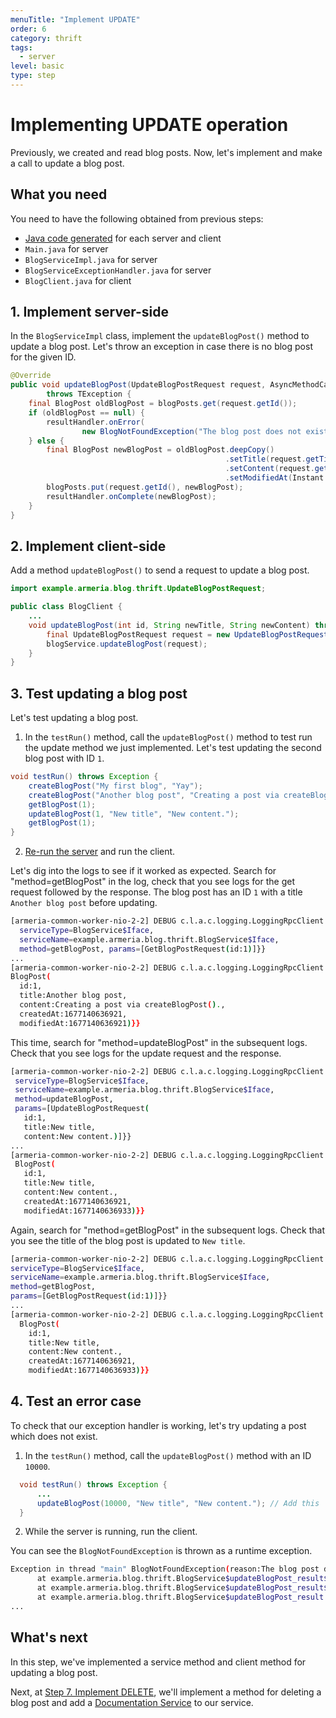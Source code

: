 ```yaml
---
menuTitle: "Implement UPDATE"
order: 6
category: thrift
tags:
  - server
level: basic
type: step
---
```


# Implementing UPDATE operation

Previously, we created and read blog posts.
Now, let's implement and make a call to update a blog post.

<TutorialSteps current={6} />

## What you need

You need to have the following obtained from previous steps:

- [Java code generated](/tutorials/thrift/blog/create-service#2-compile-the-thrift-file) for each server and client
- `Main.java` for server
- `BlogServiceImpl.java` for server
- `BlogServiceExceptionHandler.java` for server
- `BlogClient.java` for client

## 1. Implement server-side

In the `BlogServiceImpl` class, implement the `updateBlogPost()` method to update a blog post.
Let's throw an exception in case there is no blog post for the given ID.

```java filename=BlogServiceImpl.java
@Override
public void updateBlogPost(UpdateBlogPostRequest request, AsyncMethodCallback<BlogPost> resultHandler)
        throws TException {
    final BlogPost oldBlogPost = blogPosts.get(request.getId());
    if (oldBlogPost == null) {
        resultHandler.onError(
                new BlogNotFoundException("The blog post does not exist. ID: " + request.getId()));
    } else {
        final BlogPost newBlogPost = oldBlogPost.deepCopy()
                                                .setTitle(request.getTitle())
                                                .setContent(request.getContent())
                                                .setModifiedAt(Instant.now().toEpochMilli());
        blogPosts.put(request.getId(), newBlogPost);
        resultHandler.onComplete(newBlogPost);
    }
}
```

## 2. Implement client-side

Add a method `updateBlogPost()` to send a request to update a blog post.

```java filename=BlogClient.java
import example.armeria.blog.thrift.UpdateBlogPostRequest;

public class BlogClient {
    ...
    void updateBlogPost(int id, String newTitle, String newContent) throws Exception {
        final UpdateBlogPostRequest request = new UpdateBlogPostRequest().setId(id).setTitle(newTitle).setContent(newContent);
        blogService.updateBlogPost(request);
    }
}
```

## 3. Test updating a blog post

Let's test updating a blog post.

1. In the `testRun()` method, call the `updateBlogPost()` method to test run the update method we just implemented.
  Let's test updating the second blog post with ID `1`.
  ```java filename=BlogClient.java
  void testRun() throws Exception {
      createBlogPost("My first blog", "Yay");
      createBlogPost("Another blog post", "Creating a post via createBlogPost().");
      getBlogPost(1);
      updateBlogPost(1, "New title", "New content.");
      getBlogPost(1);
  }
  ```
2. [Re-run the server](/tutorials/thrift/blog/run-server-and-client#2-run-the-server) and run the client.

  Let's dig into the logs to see if it worked as expected.
  Search for "method=getBlogPost" in the log, check that you see logs for the get request followed by the response.
  The blog post has an ID `1` with a title `Another blog post` before updating.
  ```bash
  [armeria-common-worker-nio-2-2] DEBUG c.l.a.c.logging.LoggingRpcClient - ... { ... ,  content=DefaultRpcRequest{
    serviceType=BlogService$Iface, 
    serviceName=example.armeria.blog.thrift.BlogService$Iface, 
    method=getBlogPost, params=[GetBlogPostRequest(id:1)]}}
  ...
  [armeria-common-worker-nio-2-2] DEBUG c.l.a.c.logging.LoggingRpcClient - ... { ... , content=CompletableRpcResponse{
  BlogPost(
    id:1, 
    title:Another blog post, 
    content:Creating a post via createBlogPost()., 
    createdAt:1677140636921, 
    modifiedAt:1677140636921)}}
  ```

  This time, search for "method=updateBlogPost" in the subsequent logs.
  Check that you see logs for the update request and the response.
   ```bash
  [armeria-common-worker-nio-2-2] DEBUG c.l.a.c.logging.LoggingRpcClient - ... { ... , content=DefaultRpcRequest{
    serviceType=BlogService$Iface, 
    serviceName=example.armeria.blog.thrift.BlogService$Iface, 
    method=updateBlogPost, 
    params=[UpdateBlogPostRequest(
      id:1, 
      title:New title, 
      content:New content.)]}}
   ...
   [armeria-common-worker-nio-2-2] DEBUG c.l.a.c.logging.LoggingRpcClient - ... { ... , content=CompletableRpcResponse{
    BlogPost(
      id:1, 
      title:New title, 
      content:New content., 
      createdAt:1677140636921, 
      modifiedAt:1677140636933)}}
   ```

  Again, search for "method=getBlogPost" in the subsequent logs.
  Check that you see the title of the blog post is updated to `New title`.
  ```bash
  [armeria-common-worker-nio-2-2] DEBUG c.l.a.c.logging.LoggingRpcClient - ... { ... , content=DefaultRpcRequest{
  serviceType=BlogService$Iface, 
  serviceName=example.armeria.blog.thrift.BlogService$Iface, 
  method=getBlogPost,
  params=[GetBlogPostRequest(id:1)]}}
  ...
  [armeria-common-worker-nio-2-2] DEBUG c.l.a.c.logging.LoggingRpcClient - ... { ... , content=CompletableRpcResponse{
    BlogPost(
      id:1, 
      title:New title, 
      content:New content., 
      createdAt:1677140636921, 
      modifiedAt:1677140636933)}}
  ```

## 4. Test an error case

To check that our exception handler is working, let's try updating a post which does not exist.

1. In the `testRun()` method, call the `updateBlogPost()` method with an ID `10000`.
  ```java filename=BlogClient.java
    void testRun() throws Exception {
        ...
        updateBlogPost(10000, "New title", "New content."); // Add this
    }
  ```
2. While the server is running, run the client.

  You can see the `BlogNotFoundException` is thrown as a runtime exception.
  ```bash
  Exception in thread "main" BlogNotFoundException(reason:The blog post does not exist. ID: 10000)
        at example.armeria.blog.thrift.BlogService$updateBlogPost_result$updateBlogPost_resultStandardScheme.read(BlogService.java:3974)
        at example.armeria.blog.thrift.BlogService$updateBlogPost_result$updateBlogPost_resultStandardScheme.read(BlogService.java:3950)
        at example.armeria.blog.thrift.BlogService$updateBlogPost_result.read(BlogService.java:3888)
  ...
  ```

## What's next

In this step, we've implemented a service method and client method for updating a blog post.

Next, at [Step 7. Implement DELETE](/tutorials/thrift/blog/implement-delete), we'll implement a method for deleting a blog post and add a [Documentation Service](/docs/server-docservice) to our service.

<TutorialSteps current={6} />
